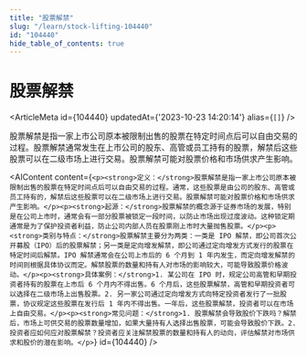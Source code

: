 ```yaml
---
title: "股票解禁"
slug: "/learn/stock-lifting-104440"
id: "104440"
hide_table_of_contents: true
---
```



# 股票解禁

<ArticleMeta id={104440} updatedAt={'2023-10-23 14:20:14'} alias={`[]`} />
<div className='border-solid border-b border-t-0 my-4 border-[var(--ifm-color-gray-300)]' />

股票解禁是指一家上市公司原本被限制出售的股票在特定时间点后可以自由交易的过程。股票解禁通常发生在上市公司的股东、高管或员工持有的股票，解禁后这些股票可以在二级市场上进行交易。股票解禁可能对股票价格和市场供求产生影响。

<AIContent content={`<p><strong>定义：</strong>股票解禁是指一家上市公司原本被限制出售的股票在特定时间点后可以自由交易的过程。通常，这些股票是由公司的股东、高管或员工持有的，解禁后这些股票可以在二级市场上进行交易。股票解禁可能对股票价格和市场供求产生影响。</p><p><strong>起源：</strong>股票解禁的概念源于证券市场的发展，特别是在公司上市时，通常会有一部分股票被锁定一段时间，以防止市场出现过度波动。这种锁定期通常是为了保护投资者利益，防止公司内部人员在股票刚上市时大量抛售股票。</p><p><strong>类别与特点：</strong>股票解禁主要分为两类：一类是 IPO 解禁，即公司首次公开募股（IPO）后的股票解禁；另一类是定向增发解禁，即公司通过定向增发方式发行的股票在特定时间后解禁。IPO 解禁通常会在公司上市后的 6 个月到 1 年内发生，而定向增发解禁的时间则根据具体协议而定。解禁股票的数量和持有人对市场的影响较大，可能导致股票价格波动。</p><p><strong>具体案例：</strong>1. 某公司在 IPO 时，规定公司高管和早期投资者持有的股票在上市后 6 个月内不得出售。6 个月后，这些股票解禁，高管和早期投资者可以选择在二级市场上出售股票。2. 另一家公司通过定向增发方式向特定投资者发行了一批股票，协议规定这些股票在发行后 1 年内不得出售。一年后，这些股票解禁，投资者可以在市场上自由交易。</p><p><strong>常见问题：</strong>1. 股票解禁会导致股价下跌吗？解禁后，市场上可供交易的股票数量增加，如果大量持有人选择出售股票，可能会导致股价下跌。2. 投资者应如何应对股票解禁？投资者应关注解禁股票的数量和持有人的动向，评估解禁对市场供求和股价的潜在影响。</p>`} id={104440} />
